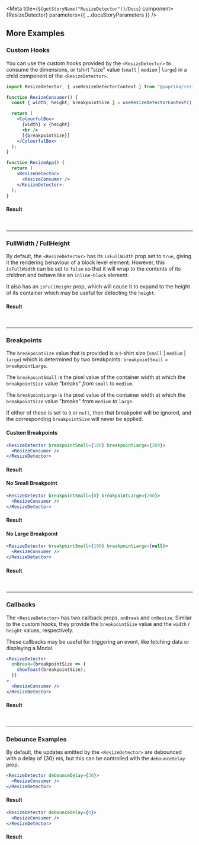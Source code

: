 
<Meta
  title={`${getStoryName("ResizeDetector")}/Docs`}
  component={ResizeDetector}
  parameters={{ ...docsStoryParameters }}
/>

<Description markdown={Readme} />

## More Examples

### Custom Hooks

You can use the custom hooks provided by the `<ResizeDetector>` to consume the dimensions, or tshirt "size" value (`small` | `medium` | `large`) in a child component of the `<ResizeDetector>`.

```jsx
import ResizeDetector, { useResizeDetectorContext } from "@paprika/resize-detector";

function ResizeConsumer() {
  const { width, height, breakpointSize } = useResizeDetectorContext();

  return (
    <ColourfulBox>
      {width} x {height}
      <br />
      [{breakpointSize}]
    </ColourfulBox>
  );
}

function ResizeApp() {
  return (
    <ResizeDetector>
      <ResizeConsumer />
    </ResizeDetector>;
  );
}
```

#### Result

<BasicStory />

<br />

---

### FullWidth / FullHeight

By default, the `<ResizeDetector>` has its `isFullWidth` prop set to `true`, giving it the rendering behaviour of a block level element. However, this `isFullWidth` can be set to `false` so that it will wrap to the contents of its children and behave like an `inline-block` element.

It also has an `isFullHeight` prop, which will cause it to expand to the height of its container which may be useful for detecting the `height`.

#### Result

<FullHeightStory />

<br />

---

### Breakpoints

The `breakpointSize` value that is provided is a t-shirt size (`small` | `medium` | `large`) which is determined by two breakpoints: `breakpointSmall` + `breakpointLarge`.

The `breakpointSmall` is the pixel value of the container width at which the `breakpointSize` value "breaks" _from_ `small` to `medium`.

The `breakpointLarge` is the pixel value of the container width at which the `breakpointSize` value "breaks" from `medium` _to_ `large`.

If either of these is set to `0` or `null`, then that breakpoint will be ignored, and the corresponding `breakpointSize` will never be applied.

#### Custom Breakpoints

```jsx
<ResizeDetector breakpointSmall={100} breakpointLarge={200}>
  <ResizeConsumer />
</ResizeDetector>
```

#### Result

<CustomBreakpointsStory />

#### No Small Breakpoint

```jsx
<ResizeDetector breakpointSmall={0} breakpointLarge={200}>
  <ResizeConsumer />
</ResizeDetector>
```

#### Result

<NoSmallStory />

#### No Large Breakpoint

```jsx
<ResizeDetector breakpointSmall={100} breakpointLarge={null}>
  <ResizeConsumer />
</ResizeDetector>
```

#### Result

<NoLargeStory />

<br />

---

### Callbacks

The `<ResizeDetector>` has two callback props, `onBreak` and `onResize`. Similar to the custom hooks, they provide the `breakpointSize` value and the `width` / `height` values, respectively.

These callbacks may be useful for triggering an event, like fetching data or displaying a Modal.

```jsx
<ResizeDetector
  onBreak={breakpointSize => {
    showToast(breakpointSize);
  }}
>
  <ResizeConsumer />
</ResizeDetector>
```

#### Result

<OnBreakStory />

<br />

---

### Debounce Examples

<p>
  By default, the updates emitted by the <code>&lt;ResizeDetector&gt;</code> are debounced with a delay of
  {30} ms, but this can be controlled with the <code>debounceDelay</code> prop.
</p>

```jsx
<ResizeDetector debounceDelay={30}>
  <ResizeConsumer />
</ResizeDetector>
```

#### Result

<DebounceSlowStory />

```jsx
<ResizeDetector debounceDelay={0}>
  <ResizeConsumer />
</ResizeDetector>
```

#### Result

<DebounceFastStory />
